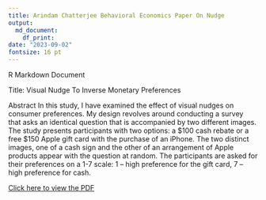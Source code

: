 ```yaml
---
title: Arindam Chatterjee Behavioral Economics Paper On Nudge
output:
  md_document:
    df_print: 
date: "2023-09-02"
fontsize: 16 pt
---
```


R Markdown Document

Title: Visual Nudge To Inverse Monetary Preferences

Abstract
In this study, I have examined the effect of visual nudges on consumer preferences. My design revolves around conducting a survey that asks an identical question that is accompanied by two different images. The study presents participants with two options: a $100 cash rebate or a free $150 Apple gift card with the purchase of an iPhone. The two distinct images, one of a cash sign and the other of an arrangement of Apple products appear with the question at random. The participants are asked for their preferences on a 1-7 scale: 1 – high preference for the gift card, 7 – high preference for cash. 

[Click here to view the PDF](https://drive.google.com/file/d/13G1jTq9X7efsPY0O7bBE1P3VQKQCWzlK/view?usp=share_link)
